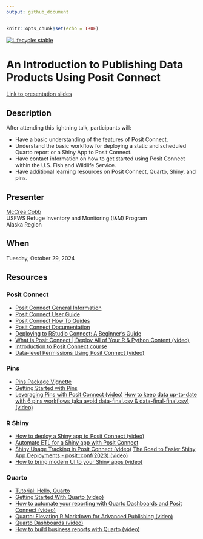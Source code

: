 ```yaml
---
output: github_document
---
```


```r
knitr::opts_chunk$set(echo = TRUE)
```

<!-- badges: start -->

<!-- For more info: https://usethis.r-lib.org/reference/badges.html -->

[![Lifecycle: stable](https://img.shields.io/badge/lifecycle-stable-green.svg)](https://lifecycle.r-lib.org/articles/stages.html#stable)

<!-- badges: end -->


# An Introduction to Publishing Data Products Using Posit Connect

[Link to presentation slides](https://usfws.github.io/posit-connect-presentation/#/an-introduction-to-publishing-data-products-using-posit-connect)


## Description

After attending this lightning talk, participants will: 

- Have a basic understanding of the features of Posit Connect.
- Understand the basic workflow for deploying a static and scheduled Quarto report or a Shiny App to Posit Connect.
- Have contact information on how to get started using Posit Connect within the U.S. Fish and Wildlife Service.
- Have additional learning resources on Posit Connect, Quarto, Shiny, and pins.


## Presenter

[McCrea Cobb](mailto:mccrea_cobb@fws.gov)  
USFWS Refuge Inventory and Monitoring (I&M) Program  
Alaska Region


## When

Tuesday, October 29, 2024


## Resources

### Posit Connect

- [Posit Connect General Information](https://posit.co/products/enterprise/connect/)
- [Posit Connect User Guide](https://docs.posit.co/connect/user/)
- [Posit Connect How To Guides](https://docs.posit.co/connect/how-to/)
- [Posit Connect Documentation](https://docs.posit.co/pct/documentation.html)
- [Deploying to RStudio Connect: A Beginner's Guide](https://www.appsilon.com/post/deploying-to-rstudio-connect)
- [What is Posit Connect | Deploy All of Your R & Python Content (video)](https://www.youtube.com/watch?v=YdRa0ef9TGQ)
- [Introduction to Posit Connect course](https://www.jumpingrivers.com/training/course/introduction-posit-connect-deployment-management/)
- [Data-level Permissions Using Posit Connect (video)](https://www.youtube.com/watch?v=ivEoeyWJzVY)

### Pins

- [Pins Package Vignette](https://pins.rstudio.com/index.html)
- [Getting Started with Pins](https://pins.rstudio.com/articles/pins.html)
- [Leveraging Pins with Posit Connect (video)](https://www.youtube.com/watch?v=q7yCapEdzhk)
[How to keep data up-to-date with 6 pins workflows (aka avoid data-final.csv & data-final-final.csv) (video)](https://www.youtube.com/watch?v=t8A-ysXinpE)

### R Shiny

- [How to deploy a Shiny app to Posit Connect (video)](https://www.youtube.com/watch?v=i61kMfGBFgQ)
- [Automate ETL for a Shiny app with Posit Connect](https://cran.r-project.org/web/packages/pins/vignettes/posit-connect.html)
- [Shiny Usage Tracking in Posit Connect (video)](https://www.youtube.com/watch?v=0iljqY9j64U)
[The Road to Easier Shiny App Deployments - posit::conf(2023) (video)](https://www.youtube.com/watch?v=Um74HcYhhzE)
- [How to bring modern UI to your Shiny apps (video)](https://www.youtube.com/watch?v=O6WLERr5bKU)

### Quarto
- [Tutorial: Hello, Quarto](https://quarto.org/docs/get-started/hello/rstudio.html)
- [Getting Started With Quarto (video)](https://www.youtube.com/watch?v=_f3latmOhew)
- [How to automate your reporting with Quarto Dashboards and Posit Connect (video)](https://www.youtube.com/watch?v=xnJuXOw7iu8)  
- [Quarto: Elevating R Markdown for Advanced Publishing (video)](https://www.youtube.com/watch?v=8qR0wtJEDX4)
- [Quarto Dashboards (video)](https://www.youtube.com/watch?v=_VGJIPRGTy4)
- [How to build business reports with Quarto (video)](https://www.youtube.com/watch?v=Hl9TvhlzfV4)

 
 